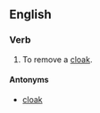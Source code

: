 ==English==

===Verb===
{{en-verb|uncloaks|uncloaking|uncloaked|uncloaked}}

#To remove a [[cloak]].

====Antonyms====
*[[cloak]]
